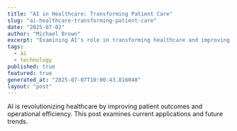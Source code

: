 ```yaml
---
title: "AI in Healthcare: Transforming Patient Care"
slug: "ai-healthcare-transforming-patient-care"
date: "2025-07-02"
author: "Michael Brown"
excerpt: "Examining AI's role in transforming healthcare and improving patient outcomes."
tags:
  - ai
  - technology
published: true
featured: true
generated_at: "2025-07-07T10:00:43.816048"
layout: "post"
---
```


AI is revolutionizing healthcare by improving patient outcomes and operational efficiency. This post examines current applications and future trends.